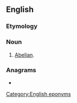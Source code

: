 {{also|abelite|abélite}}
==English==

===Etymology===
{{suffix|en|Abel|ite}}

===Noun===
{{en-noun}}

# {{lb|en|history|ecclesiastical}} [[Abelian]].

===Anagrams===
* {{anagrams|en|a=abeeilt|Eblaite|elbaite}}

[[Category:English eponyms]]